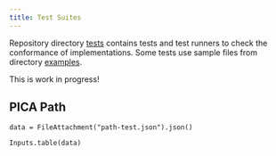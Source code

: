 ```yaml
---
title: Test Suites
---
```


Repository directory [tests](https://github.com/gbv/pica-specifications/tree/main/tests) contains tests and test runners to check the conformance of implementations. Some tests use sample files from directory [examples](https://github.com/gbv/pica-specifications/tree/main/examples).

::: {.callout-note}
This is work in progress!
:::

## PICA Path

```ojs
data = FileAttachment("path-test.json").json()
```

```ojs
Inputs.table(data)
```
